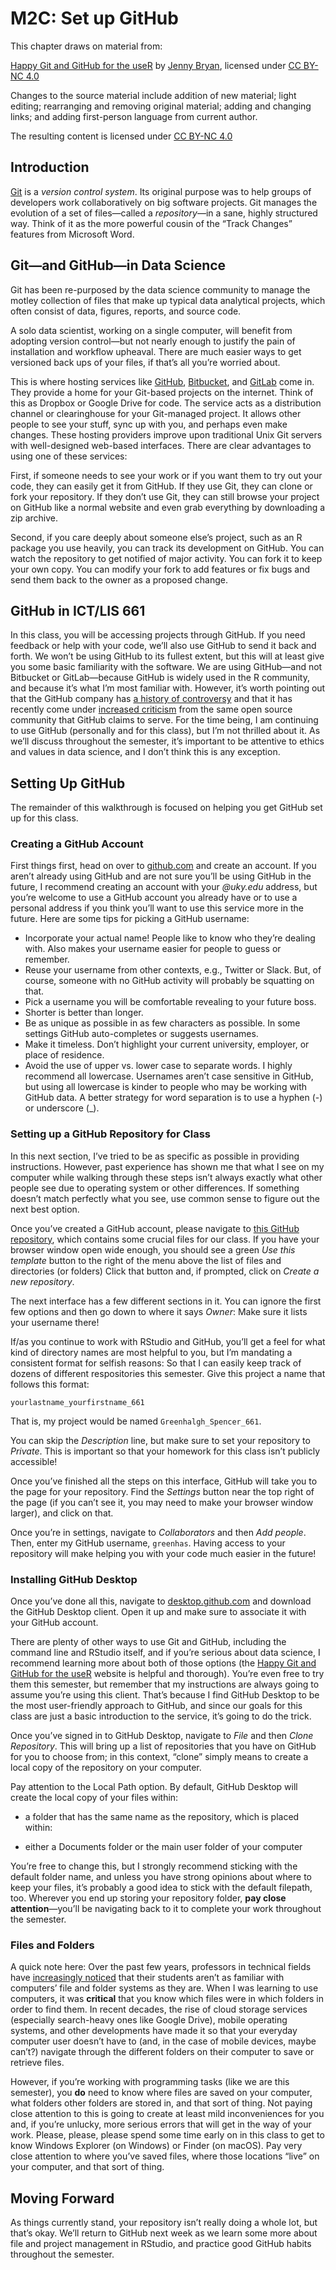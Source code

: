 # M2C: Set up GitHub

This chapter draws on material from:

[Happy Git and GitHub for the useR](https://happygitwithr.com/index.html) by [Jenny Bryan](https://jennybryan.org/), licensed under [CC BY-NC 4.0](http://creativecommons.org/licenses/by-nc/4.0/)

Changes to the source material include addition of new material; light editing; rearranging and removing original material; adding and changing links; and adding first-person language from current author.

The resulting content is licensed under [CC BY-NC 4.0](http://creativecommons.org/licenses/by-nc/4.0/)

## Introduction

[Git](https://git-scm.com/) is a *version control system*. Its original purpose was to help groups of developers work collaboratively on big software projects. Git manages the evolution of a set of files—called a *repository*—in a sane, highly structured way. Think of it as the more powerful cousin of the “Track Changes” features from Microsoft Word.

## Git—and GitHub—in Data Science

Git has been re-purposed by the data science community to manage the motley collection of files that make up typical data analytical projects, which often consist of data, figures, reports, and source code.

A solo data scientist, working on a single computer, will benefit from adopting version control—but not nearly enough to justify the pain of installation and workflow upheaval. There are much easier ways to get versioned back ups of your files, if that’s all you’re worried about.

This is where hosting services like [GitHub](https://github.com/), [Bitbucket](https://bitbucket.org), and [GitLab](https://about.gitlab.com/) come in. They provide a home for your Git-based projects on the internet. Think of this as Dropbox or Google Drive for code. The service acts as a distribution channel or clearinghouse for your Git-managed project. It allows other people to see your stuff, sync up with you, and perhaps even make changes. These hosting providers improve upon traditional Unix Git servers with well-designed web-based interfaces. There are clear advantages to using one of these services:

First, if someone needs to see your work or if you want them to try out your code, they can easily get it from GitHub. If they use Git, they can clone or fork your repository. If they don’t use Git, they can still browse your project on GitHub like a normal website and even grab everything by downloading a zip archive.

Second, if you care deeply about someone else’s project, such as an R package you use heavily, you can track its development on GitHub. You can watch the repository to get notified of major activity. You can fork it to keep your own copy. You can modify your fork to add features or fix bugs and send them back to the owner as a proposed change.

## GitHub in ICT/LIS 661

In this class, you will be accessing projects through GitHub. If you need feedback or help with your code, we'll also use GitHub to send it back and forth. We won't be using GitHub to its fullest extent, but this will at least give you some basic familiarity with the software. We are using GitHub—and not Bitbucket or GitLab—because GitHub is widely used in the R community, and because it's what I'm most familiar with. However, it's worth pointing out that the GitHub company has [a history of controversy](https://en.wikipedia.org/wiki/GitHub#Controversies) and that it has recently come under [increased criticism](https://sfconservancy.org/blog/2022/jun/30/give-up-github-launch/) from the same open source community that GitHub claims to serve. For the time being, I am continuing to use GitHub (personally and for this class), but I'm not thrilled about it. As we'll discuss throughout the semester, it's important to be attentive to ethics and values in data science, and I don't think this is any exception.

## Setting Up GitHub

The remainder of this walkthrough is focused on helping you get GitHub set up for this class. 

### Creating a GitHub Account

First things first, head on over to [github.com](https://github.com) and create an account. If you aren't already using GitHub and are not sure you'll be using GitHub in the future, I recommend creating an account with your *@uky.edu* address, but you're welcome to use a GitHub account you already have or to use a personal address if you think you'll want to use this service more in the future. Here are some tips for picking a GitHub username:

* Incorporate your actual name! People like to know who they’re dealing with. Also makes your username easier for people to guess or remember.
* Reuse your username from other contexts, e.g., Twitter or Slack. But, of course, someone with no GitHub activity will probably be squatting on that.
* Pick a username you will be comfortable revealing to your future boss.
* Shorter is better than longer.
* Be as unique as possible in as few characters as possible. In some settings GitHub auto-completes or suggests usernames.
* Make it timeless. Don’t highlight your current university, employer, or place of residence.
* Avoid the use of upper vs. lower case to separate words. I highly recommend all lowercase. Usernames aren't case sensitive in GitHub, but using all lowercase is kinder to people who may be working with GitHub data. A better strategy for word separation is to use a hyphen (-) or underscore (_).

### Setting up a GitHub Repository for Class

In this next section, I've tried to be as specific as possible in providing instructions. However, past experience has shown me that what I see on my computer while walking through these steps isn't always exactly what other people see due to operating system or other differences. If something doesn't match perfectly what you see, use common sense to figure out the next best option.

Once you've created a GitHub account, please navigate to [this GitHub repository](https://github.com/greenhas/ICT_LIS_661_2024), which contains some crucial files for our class. If you have your browser window open wide enough, you should see a green *Use this template* button to the right of the menu above the list of files and directories (or folders) Click that button and, if prompted, click on *Create a new repository*. 

The next interface has a few different sections in it. You can ignore the first few options and then go down to where it says *Owner*: Make sure it lists your username there! 

If/as you continue to work with RStudio and GitHub, you'll get a feel for what kind of directory names are most helpful to you, but I'm mandating a consistent format for selfish reasons: So that I can easily keep track of dozens of different respositories this semester. Give this project a name that follows this format:

`yourlastname_yourfirstname_661`

That is, my project would be named `Greenhalgh_Spencer_661`.

You can skip the *Description* line, but make sure to set your repository to *Private*. This is important so that your homework for this class isn't publicly accessible!

Once you've finished all the steps on this interface, GitHub will take you to the page for your repository. Find the *Settings* button near the top right of the page (if you can't see it, you may need to make your browser window larger), and click on that.

Once you're in settings, navigate to *Collaborators* and then *Add people*. Then, enter my GitHub username, `greenhas`. Having access to your repository will make helping you with your code much easier in the future!

### Installing GitHub Desktop

Once you've done all this, navigate to [desktop.github.com](https://desktop.github.com) and download the GitHub Desktop client. Open it up and make sure to associate it with your GitHub account.

There are plenty of other ways to use Git and GitHub, including the command line and RStudio itself, and if you're serious about data science, I recommend learning more about both of those options (the [Happy Git and GitHub for the useR](https://happygitwithr.com/index.html) website is helpful and thorough). You're even free to try them this semester, but remember that my instructions are always going to assume you're using this client. That's because I find GitHub Desktop to be the most user-friendly approach to GitHub, and since our goals for this class are just a basic introduction to the service, it's going to do the trick.

Once you've signed in to GitHub Desktop, navigate to *File* and then *Clone Repository*. This will bring up a list of repositories that you have on GitHub for you to choose from; in this context, "clone" simply means to create a local copy of the repository on your computer. 

Pay attention to the Local Path option. By default, GitHub Desktop will create the local copy of your files within:

* a folder that has the same name as the repository, which is placed within:

* either a Documents folder or the main user folder of your computer

You're free to change this, but I strongly recommend sticking with the default folder name, and unless you have strong opinions about where to keep your files, it's probably a good idea to stick with the default filepath, too. Wherever you end up storing your repository folder, **pay close attention**—you'll be navigating back to it to complete your work throughout the semester.

### Files and Folders

A quick note here: Over the past few years, professors in technical fields have [increasingly noticed](https://www.theverge.com/22684730/students-file-folder-directory-structure-education-gen-z) that their students aren't as familiar with computers' file and folder systems as they are. When I was learning to use computers, it was **critical** that you know which files were in which folders in order to find them. In recent decades, the rise of cloud storage services (especially search-heavy ones like Google Drive), mobile operating systems, and other developments have made it so that your everyday computer user doesn't have to (and, in the case of mobile devices, maybe can't?) navigate through the different folders on their computer to save or retrieve files.

However, if you're working with programming tasks (like we are this semester), you **do** need to know where files are saved on your computer, what folders other folders are stored in, and that sort of thing. Not paying close attention to this is going to create at least mild inconveniences for you and, if you're unlucky, more serious errors that will get in the way of your work. Please, please, please spend some time early on in this class to get to know Windows Explorer (on Windows) or Finder (on macOS). Pay very close attention to where you've saved files, where those locations "live" on your computer, and that sort of thing.

## Moving Forward

As things currently stand, your repository isn't really doing a whole lot, but that's okay. We'll return to GitHub next week as we learn some more about file and project management in RStudio, and practice good GitHub habits throughout the semester.